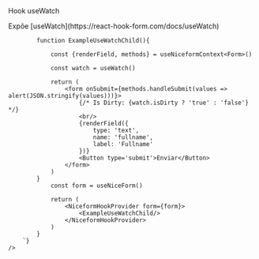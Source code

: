 
<div className="subheading" id='basicExample'>
    Hook useWatch
</div>
<p>
    Expõe [useWatch](https://react-hook-form.com/docs/useWatch)
</p>
<div className='canvas-code'>
    <div className='wrap-code center'>
        <components.ExampleUseWatch/>
    </div>
    <Source
        language='tsx'
        dark
        format={true}
        code={`

            function ExampleUseWatchChild(){

                const {renderField, methods} = useNiceformContext<Form>()

                const watch = useWatch()

                return (
                    <form onSubmit={methods.handleSubmit(values => alert(JSON.stringify(values)))}>
                        {/* Is Dirty: {watch.isDirty ? 'true' : 'false'} */}
                        <br/>
                        {renderField({
                            type: 'text',
                            name: 'fullname',
                            label: 'Fullname'
                        })}
                        <Button type='submit'>Enviar</Button>
                    </form>
                )
            }
                const form = useNiceForm()

                return (
                    <NiceformHookProvider form={form}>
                        <ExampleUseWatchChild/>
                    </NiceformHookProvider>
                )
            }
        `}
    />
</div>